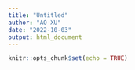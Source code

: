 ```yaml
---
title: "Untitled"
author: "AO XU"
date: "2022-10-03"
output: html_document
---
```


```r
knitr::opts_chunk$set(echo = TRUE)
```

